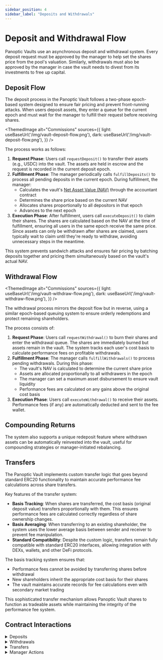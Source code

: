 ```yaml
---
sidebar_position: 4
sidebar_label: "Deposits and Withdrawals"
---
```



# Deposit and Withdrawal Flow
Panoptic Vaults use an asynchronous deposit and withdrawal system.
Every deposit request must be approved by the manager to help set the shares price from the pool's valuation.
Similarly, withdrawals must also be approved by the manager in case the vault needs to divest from its investments to free up capital.

## Deposit Flow

The deposit process in the Panoptic Vault follows a two-phase epoch-based system designed to ensure fair pricing and prevent front-running attacks. When users deposit assets, they enter a queue for the current epoch and must wait for the manager to fulfill their request before receiving shares.

<ThemedImage
  alt="Commissions"
  sources={{
    light: useBaseUrl('/img/vault-deposit-flow.png'),
    dark: useBaseUrl('/img/vault-deposit-flow.png'),
  }}
/>

The process works as follows:
1. **Request Phase**: Users call `requestDeposit()` to transfer their assets (e.g., USDC) into the vault. The assets are held in escrow and the request is recorded in the current deposit epoch.
2. **Fulfillment Phase**: The manager periodically calls `fulfillDeposits()` to process all pending deposits in the current epoch. During fulfillment, the manager:
   - Calculates the vault's [Net Asset Value (NAV)](/docs/vaults/nav) through the accountant contract
   - Determines the share price based on the current NAV
   - Allocates shares proportionally to all depositors in that epoch
   - Advances to the next epoch
3. **Execution Phase**: After fulfillment, users call `executeDeposit()` to claim their shares. The shares are calculated based on the NAV at the time of fulfillment, ensuring all users in the same epoch receive the same price. Since assets can only be withdrawn after shares are claimed, users typically wait to claim until they're ready to withdraw, avoiding unnecessary steps in the meantime.

This system prevents sandwich attacks and ensures fair pricing by batching deposits together and pricing them simultaneously based on the vault's actual NAV.


## Withdrawal Flow

<ThemedImage
  alt="Commissions"
  sources={{
    light: useBaseUrl('/img/vault-withdraw-flow.png'),
    dark: useBaseUrl('/img/vault-withdraw-flow.png'),
  }}
/>

The withdrawal process mirrors the deposit flow but in reverse, using a similar epoch-based queuing system to ensure orderly redemptions and protect remaining shareholders.

The process consists of:
1. **Request Phase**: Users call `requestWithdrawal()` to burn their shares and enter the withdrawal queue. The shares are immediately burned but assets remain in the vault. The system tracks each user's cost basis to calculate performance fees on profitable withdrawals.
2. **Fulfillment Phase**: The manager calls `fulfillWithdrawals()` to process pending withdrawals. During this phase:
   - The vault's NAV is calculated to determine the current share price
   - Assets are allocated proportionally to all withdrawers in the epoch
   - The manager can set a maximum asset disbursement to ensure vault liquidity
   - Performance fees are calculated on any gains above the original cost basis
3. **Execution Phase**: Users call `executeWithdrawal()` to receive their assets. Performance fees (if any) are automatically deducted and sent to the fee wallet.

## Compounding Returns
The system also supports a unique redeposit feature where withdrawn assets can be automatically reinvested into the vault, useful for compounding strategies or manager-initiated rebalancing.


## Transfers
<!-- TODO: add image of transfer flow -->

The Panoptic Vault implements custom transfer logic that goes beyond standard ERC20 functionality to maintain accurate performance fee calculations across share transfers.

Key features of the transfer system:
- **Basis Tracking**: When shares are transferred, the cost basis (original deposit value) transfers proportionally with them. This ensures performance fees are calculated correctly regardless of share ownership changes.
- **Basis Averaging**: When transferring to an existing shareholder, the system uses the lower average basis between sender and receiver to prevent fee manipulation.
- **Standard Compatibility**: Despite the custom logic, transfers remain fully compatible with standard ERC20 interfaces, allowing integration with DEXs, wallets, and other DeFi protocols.

The basis tracking system ensures that:
- Performance fees cannot be avoided by transferring shares before withdrawal
- New shareholders inherit the appropriate cost basis for their shares
- The vault maintains accurate records for fee calculations even with secondary market trading

This sophisticated transfer mechanism allows Panoptic Vault shares to function as tradeable assets while maintaining the integrity of the performance fee system.

## Contract Interactions
<details>
<summary>Deposits</summary>

### `requestDeposit()`
Users initiate a deposit by calling `requestDeposit()` with the amount of assets they want to deposit. The assets are transferred from the user to the vault and a deposit request is created that must be fulfilled by the manager.

```solidity
function requestDeposit(uint256 assets, address receiver, address owner) 
    external 
    returns (uint256 requestId)
```

-----


**Parameters:**
- `assets`: The amount of underlying assets to deposit
- `receiver`: The address that will receive the vault shares
- `owner`: The address that owns the deposit request

**Returns:**
- `requestId`: A unique identifier for the deposit request

-----


### `executeDeposit()`
Executes a pending deposit request after it has been fulfilled by the manager. This mints the vault shares to the receiver based on the share price set during fulfillment.

```solidity
function executeDeposit(uint256 requestId, address receiver) 
    external 
    returns (uint256 shares)
```

-----


**Parameters:**
- `requestId`: The ID of the deposit request to execute
- `receiver`: The address to receive the minted shares

**Returns:**
- `shares`: The amount of vault shares minted


-----

### `cancelDeposit()`
Allows users to cancel their pending deposit request before it's fulfilled by the manager. The deposited assets are returned to the owner.

```solidity
function cancelDeposit(uint256 requestId) external
```

-----


**Parameters:**
- `requestId`: The ID of the deposit request to cancel

</details>


<details>
<summary>Withdrawals</summary>

### `requestWithdrawal()`
Users request to withdraw their shares by calling `requestWithdrawal()`. The shares are transferred from the user to the vault and a withdrawal request is created that must be fulfilled by the manager.

```solidity
function requestWithdrawal(uint256 shares, address receiver, address owner) 
    external 
    returns (uint256 requestId)
```

-----


**Parameters:**
- `shares`: The amount of vault shares to redeem
- `receiver`: The address that will receive the withdrawn assets
- `owner`: The address that owns the withdrawal request

**Returns:**
- `requestId`: A unique identifier for the withdrawal request

-----


### `executeWithdrawal()`
Executes a pending withdrawal request after it has been fulfilled by the manager. This burns the vault shares and transfers the underlying assets to the receiver based on the share price set during fulfillment.

```solidity
function executeWithdrawal(uint256 requestId, address receiver) 
    external 
    returns (uint256 assets)
```

-----


**Parameters:**
- `requestId`: The ID of the withdrawal request to execute
- `receiver`: The address to receive the withdrawn assets

**Returns:**
- `assets`: The amount of underlying assets withdrawn

-----


### `cancelWithdrawal()`
Allows users to cancel their pending withdrawal request before it's fulfilled by the manager. The vault shares are returned to the owner.

```solidity
function cancelWithdrawal(uint256 requestId) external
```

-----


**Parameters:**
- `requestId`: The ID of the withdrawal request to cancel

</details>

<details>
<summary>Transfers</summary>

### `transfer()`
Standard ERC20 transfer function that moves vault shares between addresses. This implementation includes special handling for basis tracking used in withdrawal calculations.

```solidity
function transfer(address to, uint256 amount) 
    public 
    override 
    returns (bool)
```

-----


**Parameters:**
- `to`: The recipient address
- `amount`: The amount of shares to transfer

**Returns:**
- `bool`: True if the transfer was successful

-----


### `_transferBasis()`
Internal function that handles the transfer of cost basis information along with share transfers. This is used to track the original deposit value for each share, which is important for calculating withdrawal amounts and potential profits/losses.
The new basis for the recipient will be the *minimum* average between the sender and receiver to ensure performance fee is not deflated through the transfer of negative pnl shares.

```solidity
function _transferBasis(address from, address to, uint256 amount) internal
```

-----

**Parameters:**
- `from`: The sender address
- `to`: The recipient address
- `amount`: The amount of shares being transferred

</details>

<details>
<summary>Manager Actions</summary>

### `fulfillDeposits()`
A manager-only function to fulfill pending deposit requests from the current epoch. The manager specifies the amount of assets to fulfill, and the contract calculates the number of shares to mint based on the vault's current Net Asset Value (NAV). The share price is determined implicitly on-chain.

```solidity
function fulfillDeposits(
    uint256 assetsToFulfill,
    bytes memory managerInput
) external onlyManager;
````

-----

**Parameters:**

  - `assetsToFulfill`: The total amount of underlying assets from the deposit queue to convert into vault shares.
  - `managerInput`: Calldata for the `PanopticVaultAccountant` contract to compute the vault's NAV. This includes pool information, position data, and manager price quotes.

**Notes:**

  - Any assets not fulfilled in the current epoch are rolled over to the next deposit epoch.
  - Must be called before users can execute their deposits via `executeDeposit()`.

-----

### `fulfillWithdrawals()`

A manager-only function to fulfill pending withdrawal requests from the current epoch. The manager specifies the number of shares to redeem. The contract calculates the corresponding amount of assets to be disbursed based on the vault's NAV.

```solidity
function fulfillWithdrawals(
    uint256 sharesToFulfill,
    uint256 maxAssetsReceived,
    bytes memory managerInput
) external onlyManager;
```

-----

**Parameters:**

  - `sharesToFulfill`: The total amount of shares from the withdrawal queue to redeem for underlying assets.
  - `maxAssetsReceived`: A safety parameter defining the maximum amount of assets the manager is willing to disburse for the `sharesToFulfill`. The transaction reverts if the calculated amount exceeds this value, protecting the vault from slippage or price anomalies.
  - `managerInput`: Calldata for the `PanopticVaultAccountant` contract to compute the vault's NAV.

**Notes:**

  - Any shares not fulfilled are rolled over to the next withdrawal epoch.
  - The disbursed assets are moved into a reserve pool, from which users can claim them by calling `executeWithdrawal()`.

</details>



